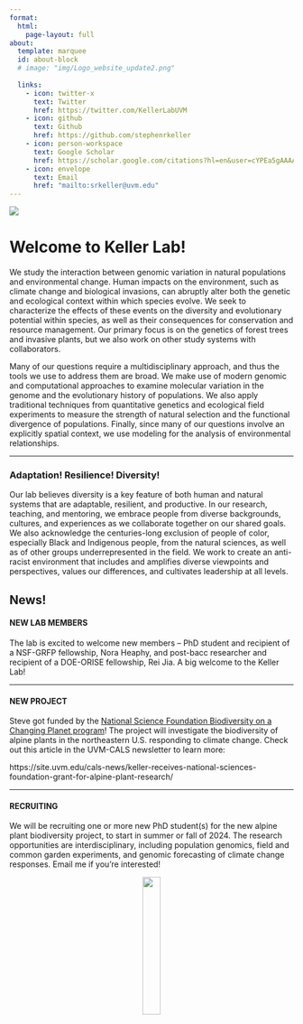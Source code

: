 ```yaml
---
format: 
  html:
    page-layout: full
about:
  template: marquee
  id: about-block
  # image: "img/Logo_website_update2.png"
  
  links:
    - icon: twitter-x
      text: Twitter
      href: https://twitter.com/KellerLabUVM
    - icon: github
      text: Github
      href: https://github.com/stephenrkeller
    - icon: person-workspace
      text: Google Scholar
      href: https://scholar.google.com/citations?hl=en&user=cYPEa5gAAAAJ&view_op=list_works&citft=1&citft=2&citft=3&email_for_op=anoobvinu%40gmail.com&gmla=AH70aAVqLOrQ5b9BPbTHUpP9gglg0_AK0-vMUcjYnYkeF1WHMg9hxr4Iea713LtelPL7ALJC53u6tmmlo9M1J9BGE3EPaesgXOXW0pnI0bkD-la-Z_VB_y15ceJF6ocwMiG4Wj83pIh-kL6TNplvLixnl28Y2e7ajdxkyjxFtTaIgso8BApPOW6Mrn_xQ-dH1QwuuqXBb6z45-9MH14ucVLMO_4AmzJYFvX7OYf7cj13-Ng
    - icon: envelope
      text: Email
      href: "mailto:srkeller@uvm.edu"  
---
```


:::{.column-screen}
![](img/Logo_website_update2.png)
:::


# Welcome to Keller Lab!

We study the interaction between genomic variation in natural populations and environmental change. Human impacts on the environment, such as climate change and biological invasions, can abruptly alter both the genetic and ecological context within which species evolve. We seek to characterize the effects of these events on the diversity and evolutionary potential within species, as well as their consequences for conservation and resource management. Our primary focus is on the genetics of forest trees and invasive plants, but we also work on other study systems with collaborators.

Many of our questions require a multidisciplinary approach, and thus the tools we use to address them are broad. We make use of modern genomic and computational approaches to examine molecular variation in the genome and the evolutionary history of populations. We also apply traditional techniques from quantitative genetics and ecological field experiments to measure the strength of natural selection and the functional divergence of populations. Finally, since many of our questions involve an explicitly spatial context, we use modeling for the analysis of environmental relationships.

------------------------------------------------------------------------

### Adaptation! Resilience! Diversity!

Our lab believes diversity is a key feature of both human and natural systems that are adaptable, resilient, and productive. In our research, teaching, and mentoring, we embrace people from diverse backgrounds, cultures, and experiences as we collaborate together on our shared goals. We also acknowledge the centuries-long exclusion of people of color, especially Black and Indigenous people, from the natural sciences, as well as of other groups underrepresented in the field. We work to create an anti-racist environment that includes and amplifies diverse viewpoints and perspectives, values our differences, and cultivates leadership at all levels.

::: callout-tip
## News!

#### NEW LAB MEMBERS

The lab is excited to welcome new members -- PhD student and recipient of a NSF-GRFP fellowship, Nora Heaphy, and post-bacc researcher and recipient of a DOE-ORISE fellowship, Rei Jia. A big welcome to the Keller Lab!

------------------------------------------------------------------------

#### NEW PROJECT

Steve got funded by the [National Science Foundation Biodiversity on a Changing Planet program](https://www.nsf.gov/awardsearch/showAward?AWD_ID=2326021)! The project will investigate the biodiversity of alpine plants in the northeastern U.S. responding to climate change. Check out this article in the UVM-CALS newsletter to learn more:

​https://site.uvm.edu/cals-news/keller-receives-national-sciences-foundation-grant-for-alpine-plant-research/

------------------------------------------------------------------------

#### RECRUITING

We will be recruiting one or more new PhD student(s) for the new alpine plant biodiversity project, to start in summer or fall of 2024. The research opportunities are interdisciplinary, including population genomics, field and common garden experiments, and genomic forecasting of climate change responses. Email me if you're interested!
:::

<center>

<img src="img/UVM_logo_green.png" style="height: 25%; width: 25%; object-fit: contain" onclick="window.open(&apos;https://www.uvm.edu&apos;, &apos;blank&apos;);"/>

<center>
